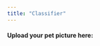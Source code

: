 ---
title: "Classifier"
---

#### Upload your pet picture here:

<script
	type="module"
	src="https://gradio.s3-us-west-2.amazonaws.com/4.22.0/gradio.js"
></script>

<gradio-app src="https://balkanfirefly-pet-classifier-test.hf.space"></gradio-app>